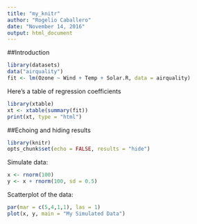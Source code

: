 ```yaml
---
title: "my_knitr"
author: "Rogelio Caballero"
date: "November 14, 2016"
output: html_document
---
```


##Introduction

```r
library(datasets)
data("airquality")
fit <- lm(Ozone ~ Wind + Temp + Solar.R, data = airquality)
```

Here's a table of regression coefficients

```r
library(xtable)
xt <- xtable(summary(fit))
print(xt, type = "html")
```

##Echoing and hiding results

```r
library(knitr)
opts_chunk$set(echo = FALSE, results = "hide")
```

Simulate data:

```r
x <- rnorm(100)
y <- x + rnorm(100, sd = 0.5)
```

Scatterplot of the data:

```r
par(mar = c(5,4,1,1), las = 1)
plot(x, y, main = "My Simulated Data")
```
